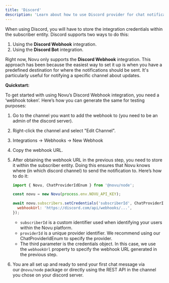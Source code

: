 ```yaml
---
title: 'Discord'
description: 'Learn about how to use Discord provider for chat notifications'
---
```


When using Discord, you will have to store the integration credentials within the subscriber entity. Discord supports two ways to do this:

1. Using the **Discord Webhook** integration.
2. Using the **Discord Bot** integration.

Right now, Novu only supports the **Discord Webhook** integration. This approach has been because the easiest way to set it up is when you have a predefined destination for where the notifications should be sent. It's particularly useful for notifying a specific channel about updates.

**Quickstart:**

To get started with using Novu’s Discord Webhook integration, you need a ‘webhook token’. Here’s how you can generate the same for testing purposes:

1. Go to the channel you want to add the webhook to (you need to be an admin of the discord server).
2. Right-click the channel and select "Edit Channel".
3. Integrations -> Webhooks -> New Webhook
4. Copy the webhook URL.
5. After obtaining the webhook URL in the previous step, you need to store it within the subscriber entity. Doing this ensures that Novu knows where (in which discord channel) to send the notification to. Here’s how to do it:
    
    ```jsx
    import { Novu, ChatProviderIdEnum } from '@novu/node';
    
    const novu = new Novu(process.env.NOVU_API_KEY);
    
    await novu.subscribers.setCredentials('subscriberId', ChatProviderIdEnum.Discord, {
      webhookUrl: 'https://discord.com/api/webhooks/...',
    });
    ```
    
    - `subscriberId` is a custom identifier used when identifying your users within the Novu platform.
    - `providerId` is a unique provider identifier. We recommend using our ChatProviderIdEnum to specify the provider.
    - The third parameter is the credentials object. In this case, we use the `webhookUrl` property to specify the webhook URL generated in the previous step.
6. You are all set up and ready to send your first chat message via our `@novu/node` package or directly using the REST API in the channel you chose on your discord server.